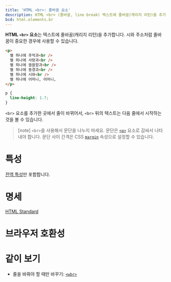 ```yaml
---
title: 'HTML <br>: 줄바꿈 요소'
description: HTML <br> (줄바꿈, line break) 텍스트에 줄바꿈(캐리지 리턴)을 추가합니다.
bcd: html.elements.br
---
```


**HTML `<br>` 요소**는 텍스트에 줄바꿈(캐리지 리턴)을 추가합니다. 시와 주소처럼 줄바꿈이 중요한 경우에 사용할 수 있습니다.

```html hidden name=demo
<p>
  별 하나에 추억과<br />
  별 하나에 사랑과<br />
  별 하나에 쓸쓸함과<br />
  별 하나에 동경과<br />
  별 하나에 시와<br />
  별 하나에 어머니, 어머니,
</p>
```

```css hidden name=demo
p {
  line-height: 1.7;
}
```

<LiveExample height={200} lang="html" name="demo" />

`<br>` 요소를 추가한 곳에서 줄이 바뀌어서, `<br>` 뒤의 텍스트는 다음 줄에서 시작하는 것을 볼 수 있습니다.

> [note] `<br>`을 사용해서 문단을 나누지 마세요. 문단은 [`<p>`](./p) 요소로 감싸서 나타내야 합니다. 문단 사이 간격은 CSS [`margin`](/docs/Web/CSS/margin) 속성으로 설정할 수 있습니다.

# 특성

[전역 특성](/docs/Web/HTML/Global_attributes)만 포함합니다.

# 명세

[HTML Standard](https://html.spec.whatwg.org/multipage/semantics.html#the-br-element)

# 브라우저 호환성

<BrowserCompat data={props.bcd} />

# 같이 보기

- 줄을 바꿔야 할 때만 바꾸기: [`<wbr>`](./wbr)
